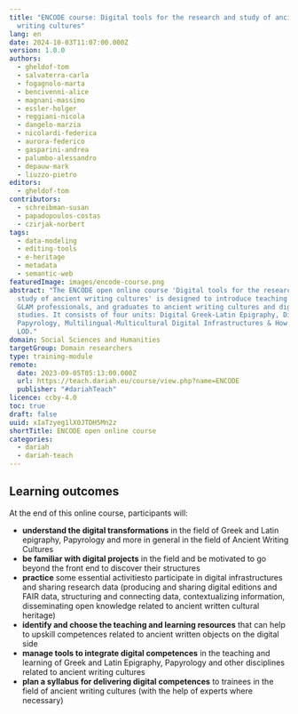 ```yaml
---
title: "ENCODE course: Digital tools for the research and study of ancient
  writing cultures"
lang: en
date: 2024-10-03T11:07:00.000Z
version: 1.0.0
authors:
  - gheldof-tom
  - salvaterra-carla
  - fogagnolo-marta
  - bencivenni-alice
  - magnani-massimo
  - essler-holger
  - reggiani-nicola
  - dangelo-marzia
  - nicolardi-federica
  - aurora-federico
  - gasparini-andrea
  - palumbo-alessandro
  - depauw-mark
  - liuzzo-pietro
editors:
  - gheldof-tom
contributors:
  - schreibman-susan
  - papadopoulos-costas
  - czirjak-norbert
tags:
  - data-modeling
  - editing-tools
  - e-heritage
  - metadata
  - semantic-web
featuredImage: images/encode-course.png
abstract: "The ENCODE open online course 'Digital tools for the research and
  study of ancient writing cultures' is designed to introduce teaching staff,
  GLAM professionals, and graduates to ancient writing cultures and digital
  studies. It consists of four units: Digital Greek-Latin Epigraphy, Digital
  Papyrology, Multilingual-Multicultural Digital Infrastructures & How to create
  LOD."
domain: Social Sciences and Humanities
targetGroup: Domain researchers
type: training-module
remote:
  date: 2023-09-05T05:13:00.000Z
  url: https://teach.dariah.eu/course/view.php?name=ENCODE
  publisher: "#dariahTeach"
licence: ccby-4.0
toc: true
draft: false
uuid: xIaTzyeg1lX0JTDH5Mn2z
shortTitle: ENCODE open online course
categories:
  - dariah
  - dariah-teach
---
```

## **Learning outcomes**

At the end of this online course, participants will:

- **understand the digital transformations** in the field of Greek and Latin epigraphy, Papyrology and more in general in the field of Ancient Writing Cultures
- **be familiar with digital projects** in the field and be motivated to go beyond the front end to discover their structures
- **practice** some essential activitiesto participate in digital infrastructures and sharing research data (producing and sharing digital editions and FAIR data, structuring and connecting data, contextualizing information, disseminating open knowledge related to ancient written cultural heritage)
- **identify and choose the teaching and learning resources** that can help to upskill competences related to ancient written objects on the digital side
- **manage tools to integrate digital competences** in the teaching and learning of Greek and Latin Epigraphy, Papyrology and other disciplines related to ancient writing cultures
- **plan a syllabus for delivering digital competences** to trainees in the field of ancient writing cultures (with the help of experts where necessary)
